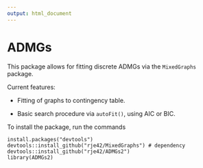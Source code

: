 ```yaml
---
output: html_document
---
```


# ADMGs

This package allows for fitting discrete ADMGs via the `MixedGraphs` 
package.

Current features:

* Fitting of graphs to contingency table.

* Basic search procedure via `autoFit()`, using AIC or BIC.
  
To install the package, run the commands
```
install.packages("devtools")
devtools::install_github("rje42/MixedGraphs") # dependency
devtools::install_github("rje42/ADMGs2")
library(ADMGs2)
```
